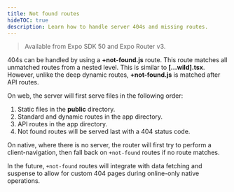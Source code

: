 ```yaml
---
title: Not found routes
hideTOC: true
description: Learn how to handle server 404s and missing routes.
---
```


> Available from Expo SDK 50 and Expo Router v3.

404s can be handled by using a **+not-found.js** route. This route matches all unmatched routes from a nested level. This is similar to **[...wild].tsx**. However, unlike the deep dynamic routes, **+not-found.js** is matched after API routes.

On web, the server will first serve files in the following order:

1. Static files in the **public** directory.
2. Standard and dynamic routes in the app directory.
3. API routes in the app directory.
4. Not found routes will be served last with a 404 status code.

On native, where there is no server, the router will first try to perform a client-navigation, then fall back on `+not-found` routes if no route matches.

In the future, `+not-found` routes will integrate with data fetching and suspense to allow for custom 404 pages during online-only native operations.
